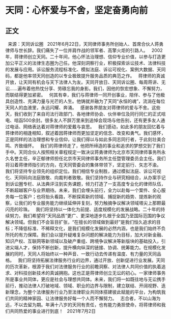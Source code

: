 # 天同：心怀爱与不舍，坚定奋勇向前
## 正文
 
来源：天同诉讼圈
 
2021年6月22日，天同律师事务所创始人、首席合伙人蒋勇律师与世长辞。我们痛失了一位并肩作战的领军者、高擎火炬的引路人。
 
2002年，蒋律师创立天同。二十年间，他心怀法治理想、信仰专业价值，以参与打造更加公平正义的法律生态圈为己任。他深刻洞察行业，积极探索诉讼技术、法律科技的发展与应用。诉讼服务流程标准化、模拟法庭、诉讼可视化、案例大数据、天同码，都是他率领天同创造的以专业极致提升服务品质的典范之作。
 
蒋律师的真诚开放，让天同有机会与天下法律人为友。天同开放日、天同诉讼圈、每周蒋讲、无讼……遍布着他热忱分享、劳碌忘我的身影。我们，因他的恢宏想象、不懈努力，而联结得更加紧密。
 
何其有幸，我们与蒋律师一同开创事业，陪伴、参与了他极具创造性、充满力量与光芒的人生。他铸就并融为了天同“永恒的魂”，流淌在每位天同人的血液里，永远闪耀、奔涌。
 
感谢各界朋友对蒋律师的爱与不舍。这些天，我们收到了来自司法行政部门、各地律师协会、伙伴单位及同行同仁的正式唁电、唁函500余封。很多友人不辞万里来到追悼会现场与他告别，还有更多友人通过电话、网络表达着对蒋律师的爱戴与哀思。
 
我们感动，如此多的朋友回忆着与蒋律师的相逢相知，叙述着因蒋律师而更加坚定的信念、改变和勇气。我们感怀，正是同样的法治理想和专业信仰，让我们得以与如此多同志同行者，于此刻壮美合鸣、齐致缅怀。
 
我们的蒋律师走了，他把所缔造的事业和追求的梦想交到了我们手中。天同合伙人按照相关章程规定一致决议蒋勇律师为北京市天同律师事务所永久名誉主任，辛正郁律师担任北京市天同律师事务所主任暨管理委员会主任。我们将沿着蒋律师指引的方向，在天同管委会的集体带领下，坚定前行、矢志不渝。
 
我们将坚持专业领先的组织定位。我们相信专业制胜，通过模拟法庭、诉讼可视化、天同码向法庭致敬、向裁判者致敬。我们坚持作业与研究相结合，从办案手记到诉讼圈专栏、从法典评注到实务课题，倾力打造了一支高度专业化的律师队伍，不断超越客户与业界期待。未来，我们会埋头前行，全力以赴每一个案件、全心服务每一位客户；也将抬头看路，不断探索新的领域、捕捉新的趋势、提炼新的观察，让我们的专业服务能力继续延伸并复刻，努力触摘争议解决领域塔尖上那颗最闪亮的珍珠。
 
我们将坚持以一体化为前提、适度规模化的发展战略。二十年的持续努力，我们希望将“天同品质”更广、更深地逐步扎根于全国乃至国际范围的争议解决领域。但我们不会盲目扩张，“在擅长的领域做到最好”是我们恒久追求的目标；不降低标准、不稀释文化，是我们规模化发展的必然内涵，也是我们始终不负所托的有力保障。我们会以提升疑难复杂问题的解决能力为目标，加大对新金融、知识产权、互联网等新领域以及破产重组、跨境争议解决等新版块的基础投入，引进尖端人才，保持不断创新，提升横向纵深的链接、协调、统筹能力。在规模化发展的同时，天同人将始终以一种声音、一致行动去传递有温度、有力量的天同品格。
 
我们将坚持拓展法律服务行业的边界，通过开放、创新促进行业发展。天同的历次革新，根源于我们对法律服务行业的前瞻洞察、对法律人共同价值的执着追求、对科技创新技术的真诚拥抱。这也正是蒋律师创立无讼的初心。一家律师事务所是事业共同体，更应是社会与理想共同体。未来，我们将一如既往地与无讼携手前行，推动法律人打破地域、领域、职业的边界与限制，建立联结、开阔视野、迭新理念，为整个法律服务行业乃至法律职业共同体搭建彼此赋能的平台，为构筑我们共同的精神家园、让法律服务好每一个人而不懈努力。
 
志合者，不以山海为远，不以去留为期。年满十八岁的天同有责任，也有能力勇担使命，将蒋律师和我们共同热爱的事业进行到底！
 
2021年7月2日
